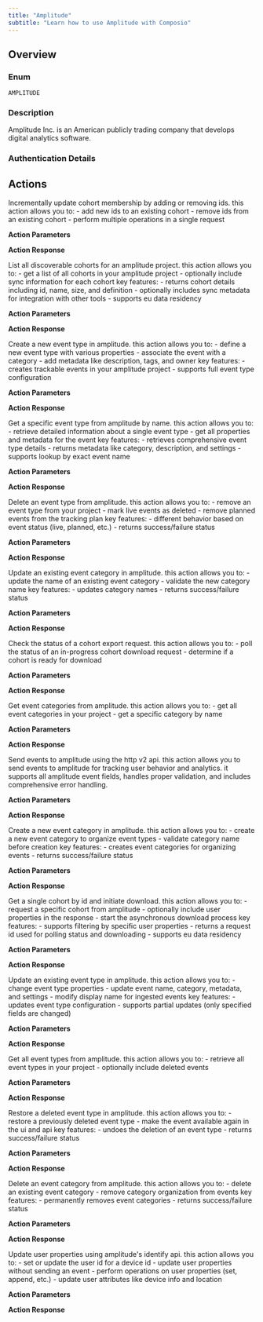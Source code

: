 ```yaml
---
title: "Amplitude"
subtitle: "Learn how to use Amplitude with Composio"
---
```



## Overview

### Enum
`AMPLITUDE`

### Description
Amplitude Inc. is an American publicly trading company that develops digital analytics software.

### Authentication Details

<Accordion title="BASIC">
<ParamField path="username" type="string" required={true}>
</ParamField>

<ParamField path="password" type="string" required={true}>
</ParamField>

</Accordion>


## Actions

<AccordionGroup>
<Accordion title="AMPLITUDE_UPDATE_COHORT_MEMBERSHIP">
Incrementally update cohort membership by adding or removing ids. this action allows you to: - add new ids to an existing cohort - remove ids from an existing cohort - perform multiple operations in a single request

**Action Parameters**

<ParamField path="cohort_id" type="string" required={true}>
</ParamField>

<ParamField path="memberships" type="array" required={true}>
</ParamField>

<ParamField path="count_group" type="string">
</ParamField>

<ParamField path="skip_invalid_ids" type="boolean" default="True">
</ParamField>


**Action Response**

<ParamField path="data" type="object">
</ParamField>

<ParamField path="successful" type="boolean">
</ParamField>

<ParamField path="error" type="">
</ParamField>

</Accordion>

<Accordion title="AMPLITUDE_LIST_COHORTS">
List all discoverable cohorts for an amplitude project. this action allows you to: - get a list of all cohorts in your amplitude project - optionally include sync information for each cohort key features: - returns cohort details including id, name, size, and definition - optionally includes sync metadata for integration with other tools - supports eu data residency

**Action Parameters**

<ParamField path="include_sync_info" type="boolean">
</ParamField>


**Action Response**

<ParamField path="data" type="object">
</ParamField>

<ParamField path="successful" type="boolean">
</ParamField>

<ParamField path="error" type="">
</ParamField>

</Accordion>

<Accordion title="AMPLITUDE_CREATE_EVENT_TYPE">
Create a new event type in amplitude. this action allows you to: - define a new event type with various properties - associate the event with a category - add metadata like description, tags, and owner key features: - creates trackable events in your amplitude project - supports full event type configuration

**Action Parameters**

<ParamField path="event_type" type="string" required={true}>
</ParamField>

<ParamField path="category" type="string">
</ParamField>

<ParamField path="description" type="string">
</ParamField>

<ParamField path="is_active" type="boolean">
</ParamField>

<ParamField path="is_hidden_from_dropdowns" type="boolean">
</ParamField>

<ParamField path="is_hidden_from_persona_results" type="boolean">
</ParamField>

<ParamField path="is_hidden_from_pathfinder" type="boolean">
</ParamField>

<ParamField path="is_hidden_from_timeline" type="boolean">
</ParamField>

<ParamField path="tags" type="string">
</ParamField>

<ParamField path="owner" type="string">
</ParamField>


**Action Response**

<ParamField path="data" type="object">
</ParamField>

<ParamField path="successful" type="boolean">
</ParamField>

<ParamField path="error" type="">
</ParamField>

</Accordion>

<Accordion title="AMPLITUDE_GET_EVENT_TYPE">
Get a specific event type from amplitude by name. this action allows you to: - retrieve detailed information about a single event type - get all properties and metadata for the event key features: - retrieves comprehensive event type details - returns metadata like category, description, and settings - supports lookup by exact event name

**Action Parameters**

<ParamField path="event_type" type="string" required={true}>
</ParamField>


**Action Response**

<ParamField path="success" type="boolean">
</ParamField>

<ParamField path="data" type="">
</ParamField>

<ParamField path="errors" type="">
</ParamField>

<ParamField path="successful" type="boolean">
</ParamField>

<ParamField path="error" type="">
</ParamField>

</Accordion>

<Accordion title="AMPLITUDE_DELETE_EVENT_TYPE">
Delete an event type from amplitude. this action allows you to: - remove an event type from your project - mark live events as deleted - remove planned events from the tracking plan key features: - different behavior based on event status (live, planned, etc.) - returns success/failure status

**Action Parameters**

<ParamField path="event_type" type="string" required={true}>
</ParamField>


**Action Response**

<ParamField path="data" type="object">
</ParamField>

<ParamField path="successful" type="boolean">
</ParamField>

<ParamField path="error" type="">
</ParamField>

</Accordion>

<Accordion title="AMPLITUDE_UPDATE_EVENT_CATEGORY">
Update an existing event category in amplitude. this action allows you to: - update the name of an existing event category - validate the new category name key features: - updates category names - returns success/failure status

**Action Parameters**

<ParamField path="category_id" type="integer" required={true}>
</ParamField>

<ParamField path="category_name" type="string" required={true}>
</ParamField>


**Action Response**

<ParamField path="data" type="object">
</ParamField>

<ParamField path="successful" type="boolean">
</ParamField>

<ParamField path="error" type="">
</ParamField>

</Accordion>

<Accordion title="AMPLITUDE_CHECK_COHORT_STATUS">
Check the status of a cohort export request. this action allows you to: - poll the status of an in-progress cohort download request - determine if a cohort is ready for download

**Action Parameters**

<ParamField path="request_id" type="string" required={true}>
</ParamField>


**Action Response**

<ParamField path="data" type="object">
</ParamField>

<ParamField path="successful" type="boolean">
</ParamField>

<ParamField path="error" type="">
</ParamField>

</Accordion>

<Accordion title="AMPLITUDE_GET_EVENT_CATEGORIES">
Get event categories from amplitude. this action allows you to: - get all event categories in your project - get a specific category by name

**Action Parameters**

<ParamField path="category_name" type="string">
</ParamField>


**Action Response**

<ParamField path="success" type="boolean">
</ParamField>

<ParamField path="data" type="">
</ParamField>

<ParamField path="errors" type="">
</ParamField>

<ParamField path="successful" type="boolean">
</ParamField>

<ParamField path="error" type="">
</ParamField>

</Accordion>

<Accordion title="AMPLITUDE_SEND_EVENTS">
Send events to amplitude using the http v2 api. this action allows you to send events to amplitude for tracking user behavior and analytics. it supports all amplitude event fields, handles proper validation, and includes comprehensive error handling.

**Action Parameters**

<ParamField path="api_key" type="string" required={true}>
</ParamField>

<ParamField path="events" type="array" required={true}>
</ParamField>

<ParamField path="options" type="object">
</ParamField>


**Action Response**

<ParamField path="data" type="object">
</ParamField>

<ParamField path="successful" type="boolean">
</ParamField>

<ParamField path="error" type="">
</ParamField>

</Accordion>

<Accordion title="AMPLITUDE_CREATE_EVENT_CATEGORY">
Create a new event category in amplitude. this action allows you to: - create a new event category to organize event types - validate category name before creation key features: - creates event categories for organizing events - returns success/failure status

**Action Parameters**

<ParamField path="category_name" type="string" required={true}>
</ParamField>


**Action Response**

<ParamField path="data" type="object">
</ParamField>

<ParamField path="successful" type="boolean">
</ParamField>

<ParamField path="error" type="">
</ParamField>

</Accordion>

<Accordion title="AMPLITUDE_GET_COHORT">
Get a single cohort by id and initiate download. this action allows you to: - request a specific cohort from amplitude - optionally include user properties in the response - start the asynchronous download process key features: - supports filtering by specific user properties - returns a request id used for polling status and downloading - supports eu data residency

**Action Parameters**

<ParamField path="cohort_id" type="string" required={true}>
</ParamField>

<ParamField path="include_properties" type="boolean">
</ParamField>

<ParamField path="property_keys" type="array">
</ParamField>


**Action Response**

<ParamField path="data" type="object">
</ParamField>

<ParamField path="successful" type="boolean">
</ParamField>

<ParamField path="error" type="">
</ParamField>

</Accordion>

<Accordion title="AMPLITUDE_UPDATE_EVENT_TYPE">
Update an existing event type in amplitude. this action allows you to: - change event type properties - update event name, category, metadata, and settings - modify display name for ingested events key features: - updates event type configuration - supports partial updates (only specified fields are changed)

**Action Parameters**

<ParamField path="event_type" type="string" required={true}>
</ParamField>

<ParamField path="new_event_type" type="string">
</ParamField>

<ParamField path="category" type="string">
</ParamField>

<ParamField path="description" type="string">
</ParamField>

<ParamField path="display_name" type="string">
</ParamField>

<ParamField path="is_active" type="boolean">
</ParamField>

<ParamField path="is_hidden_from_dropdowns" type="boolean">
</ParamField>

<ParamField path="is_hidden_from_persona_results" type="boolean">
</ParamField>

<ParamField path="is_hidden_from_pathfinder" type="boolean">
</ParamField>

<ParamField path="is_hidden_from_timeline" type="boolean">
</ParamField>

<ParamField path="tags" type="string">
</ParamField>

<ParamField path="owner" type="string">
</ParamField>


**Action Response**

<ParamField path="data" type="object">
</ParamField>

<ParamField path="successful" type="boolean">
</ParamField>

<ParamField path="error" type="">
</ParamField>

</Accordion>

<Accordion title="AMPLITUDE_GET_EVENT_TYPES">
Get all event types from amplitude. this action allows you to: - retrieve all event types in your project - optionally include deleted events

**Action Parameters**

<ParamField path="show_deleted" type="boolean">
</ParamField>


**Action Response**

<ParamField path="success" type="boolean">
</ParamField>

<ParamField path="data" type="">
</ParamField>

<ParamField path="errors" type="">
</ParamField>

<ParamField path="successful" type="boolean">
</ParamField>

<ParamField path="error" type="">
</ParamField>

</Accordion>

<Accordion title="AMPLITUDE_RESTORE_EVENT_TYPE">
Restore a deleted event type in amplitude. this action allows you to: - restore a previously deleted event type - make the event available again in the ui and api key features: - undoes the deletion of an event type - returns success/failure status

**Action Parameters**

<ParamField path="event_type" type="string" required={true}>
</ParamField>


**Action Response**

<ParamField path="data" type="object">
</ParamField>

<ParamField path="successful" type="boolean">
</ParamField>

<ParamField path="error" type="">
</ParamField>

</Accordion>

<Accordion title="AMPLITUDE_DELETE_EVENT_CATEGORY">
Delete an event category from amplitude. this action allows you to: - delete an existing event category - remove category organization from events key features: - permanently removes event categories - returns success/failure status

**Action Parameters**

<ParamField path="category_id" type="integer" required={true}>
</ParamField>


**Action Response**

<ParamField path="data" type="object">
</ParamField>

<ParamField path="successful" type="boolean">
</ParamField>

<ParamField path="error" type="">
</ParamField>

</Accordion>

<Accordion title="AMPLITUDE_IDENTIFY">
Update user properties using amplitude's identify api. this action allows you to: - set or update the user id for a device id - update user properties without sending an event - perform operations on user properties (set, append, etc.) - update user attributes like device info and location

**Action Parameters**

<ParamField path="identification" type="object" required={true}>
</ParamField>

<ParamField path="api_key" type="string" required={true}>
</ParamField>


**Action Response**

<ParamField path="data" type="object">
</ParamField>

<ParamField path="successful" type="boolean">
</ParamField>

<ParamField path="error" type="">
</ParamField>

</Accordion>

</AccordionGroup>
